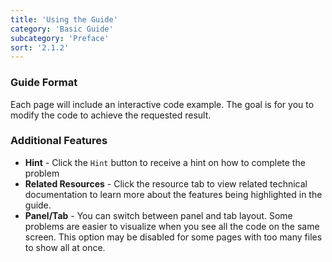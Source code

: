```yaml
---
title: 'Using the Guide'
category: 'Basic Guide'
subcategory: 'Preface'
sort: '2.1.2'
---
```


### Guide Format

Each page will include an interactive code example. The goal is for you to modify the code to achieve the requested result.

### Additional Features
* **Hint** - Click the `Hint` button to receive a hint on how to complete the problem
* **Related Resources** - Click the resource tab to view related technical documentation to learn more about the features being highlighted in the guide.
* **Panel/Tab** - You can switch between panel and tab layout. Some problems are easier to visualize when you see all the code on the same screen. This option may be disabled for some pages with too many files to show all at once.

